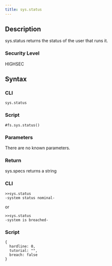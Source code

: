 ```yaml
---
title: sys.status
---
```


## Description

sys.status returns the status of the user that runs it.

### Security Level

HIGHSEC

## Syntax

### CLI

```
sys.status
```

### Script

```
#fs.sys.status()
```

### Parameters

There are no known parameters.

### Return

sys.specs returns a string

### CLI

```
>>sys.status
-system status nominal-
```

or

```
>>sys.status
-system is breached-
```

### Script

```
{
  hardline: 0,
  tutorial: "",
  breach: false
}
```
